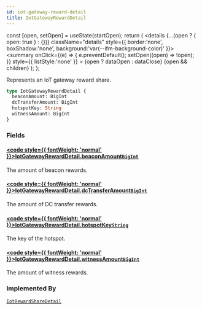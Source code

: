 ```yaml
---
id: iot-gateway-reward-detail
title: IotGatewayRewardDetail
---
```









  const [open, setOpen] = useState(startOpen);
  return (
    <details {...(open ? { open: true } : {})} className="details" style={{ border:'none', boxShadow:'none', background:'var(--ifm-background-color)' }}>
      <summary
        onClick={(e) => {
          e.preventDefault();
          setOpen((open) => !open);
        }}
        style={{ listStyle:'none' }}
      >
      {open ? dataOpen : dataClose}
      </summary>
      {open && children}
    </details>
  );
};








Represents an IoT gateway reward share.


```graphql
type IotGatewayRewardDetail {
  beaconAmount: BigInt
  dcTransferAmount: BigInt
  hotspotKey: String
  witnessAmount: BigInt
}
```




### Fields

#### [<code style={{ fontWeight: 'normal' }}>IotGatewayRewardDetail.<b>beaconAmount</b></code>](#)<Bullet />[`BigInt`](/schema/types/scalars/big-int.mdx) <Badge class="badge badge--secondary" text="scalar"/> 
The amount of beacon rewards.


#### [<code style={{ fontWeight: 'normal' }}>IotGatewayRewardDetail.<b>dcTransferAmount</b></code>](#)<Bullet />[`BigInt`](/schema/types/scalars/big-int.mdx) <Badge class="badge badge--secondary" text="scalar"/> 
The amount of DC transfer rewards.


#### [<code style={{ fontWeight: 'normal' }}>IotGatewayRewardDetail.<b>hotspotKey</b></code>](#)<Bullet />[`String`](/schema/types/scalars/string.mdx) <Badge class="badge badge--secondary" text="scalar"/> 
The key of the hotspot.


#### [<code style={{ fontWeight: 'normal' }}>IotGatewayRewardDetail.<b>witnessAmount</b></code>](#)<Bullet />[`BigInt`](/schema/types/scalars/big-int.mdx) <Badge class="badge badge--secondary" text="scalar"/> 
The amount of witness rewards.






### Implemented By

[`IotRewardShareDetail`](/schema/types/unions/iot-reward-share-detail.mdx)  <Badge class="badge badge--secondary" text="union"/>

